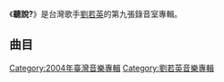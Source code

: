{{unreferenced|time=2016-09-13T10:18:41+00:00}}
{{Infobox album  <!-- See Wikipedia:WikiProject_Albums -->
| Name        = 聽說?
| Type        = Album
| Artist      = [[劉若英|劉若英]]
| Cover       = 听说.jpg
| Caption     = 
| Released    = 2004年10月22日
| Recorded    = 
| Genre       = 中文流行
| Length      = 
| Language    = 
| Label       = [[維京音樂_(港台)|維京音樂]]<ref>{{cite web|url=http://www.iwant-radio.com/showinformation.php?sisn=11230|title=劉若英『聽說？』專輯|website=銀河網路電台|access-date=2021-05-04|archive-date=2021-05-06|archive-url=https://web.archive.org/web/20210506000109/http://www.iwant-radio.com/showinformation.php?sisn=11230|dead-url=no}}</ref>
| Producer    = 
| Reviews     = 
| Last album  = [[我的失敗與偉大|我的失敗與偉大]]<br />（2003年）
| This album  = '''聽說?'''<br />（2004年）
| Next album  = [[一整夜|一整夜]]<br />（2005年）
}}

《'''聽說?'''》是台灣歌手[[劉若英|劉若英]]的第九張錄音室專輯。

== 曲目 ==
{{Tracklist
| collapsed = 
| headline = 
| font_size = 
| total_length = 

| music_credits = yes
| lyrics_credits = yes
| arranger_credits = yes
| producer_credits = yes
| extra_column = 备注
| longnote_column = 

| title1 = 20??年 長島 黃昏
| note1 = 
| longnote1 = 
| music1 = [[陳曉娟|陳曉娟]]
| lyrics1 = [[姚謙|姚謙]]
| arranger1 = 钟兴民
| producer1 = 马毓芬
| extra1 = 
| length1 = 

| title2 = 輕?
| note2 = 
| longnote2 = 
| music2 = Paul Wiltshire、Sophie Monk
| lyrics2 = [[周耀輝|周耀輝]]
| arranger2 = 吕绍淳
| producer2 = 吕绍淳
| extra2 = 原曲为Funky Music
| length2 = 

| title3 = 幸福的路?
| note3 = 
| longnote3 = 
| music3 = [[易齊|易齊]]、[[伍冠諺|伍冠諺]]
| lyrics3 = 易齊
| arranger3 = 黄中岳
| producer3 = 马毓芬
| extra3 = 
| length3 = 

| title4 = 聽! 是誰在唱歌?
| note4 = 
| longnote4 = 
| music4 = [[黃韻玲|黃韻玲]]
| lyrics4 = [[姚謙|姚謙]]
| arranger4 = 黄韵玲
| producer4 = 黄韵玲
| extra4 = 
| length4 = 

| title5 = 聽說?
| note5 = 
| longnote5 = 
| music5 = [[林健華|林健華]]
| lyrics5 = [[葛大為|葛大為]]
| arranger5 = 陈建骐
| producer5 = 林暐哲
| extra5 = 
| length5 = 

| title6 = It must be?
| note6 = 
| longnote6 = 
| music6 = 吳奕恆aka奧斯卡
| lyrics6 = 葛大為
| arranger6 = 钟成虎
| producer6 = 林暐哲
| extra6 = [[河南人民廣播電台|河南人民廣播電台]]MyRadio台歌
| length6 = 

| title7 = 沒道理?
| note7 = 
| longnote7 = 
| music7 = [[林暐哲|林暐哲]]
| lyrics7 = [[吳青峰|吳青峰]]
| arranger7 = 林暐哲/任柏璋/江力平/徐千秀/黄冠豪
| producer7 = 林暐哲
| extra7 = 
| length7 = 

| title8 = 陰謀?
| note8 = 
| longnote8 = 
| music8 = 陳曉娟
| lyrics8 = 姚謙
| arranger8 = 钟兴民
| producer8 = 马毓芬
| extra8 = 
| length8 = 

| title9 = 那天?
| note9 = 
| longnote9 = 
| music9 = [[熊先璟|熊先璟]]
| lyrics9 = [[易家揚|易家揚]]
| arranger9 = 吕绍淳/林依霖/林岑芳
| producer9 = 吕绍淳
| extra9 = 
| length9 = 

| title10 = 最亮的星光?
| note10 = 
| longnote10 = 
| music10 = [[张亚东_(音乐人)|張亞東]]
| lyrics10 = 姚謙
| arranger10 = 钟成虎/陈建骐
| producer10 = 林暐哲
| extra10 = 
| length10 = 

| title11 = 知道不知道?
| note11 = 
| longnote11 = 
| music11 = 姚敏
| lyrics11 = 姚謙
| arranger11 = 钟成虎
| producer11 = 林暐哲
| extra11 = 原曲为刘韵的知道不知道
| length11 = 
}}
{{Tracklist
| collapsed = yes
| headline = 預購版赠碟
| total_length = 
| music_credits = yes
| lyrics_credits = yes
| arranger_credits = 
| producer_credits = 
| extra_column = 

| title1 = 春光
| note1 = 
| longnote1 = 
| music1 = [[藍奕邦|藍奕邦]]
| lyrics1 = [[何秀萍|何秀萍]]
| arranger1 = 蓝奕邦/李汉金
| producer1 = 蓝奕邦
| extra1 = 
| length1 = 

| title2 = 還以顏色
| note2 = 
| longnote2 = 
| music2 = 藍奕邦
| lyrics2 = 邁克
| arranger2 = 蓝奕邦/李汉金
| producer2 = 蓝奕邦
| extra2 = 
| length2 = 

| title3 = 花開花落
| note3 = 
| longnote3 = 
| music3 = 藍奕邦
| lyrics3 = 邁克
| arranger3 = 蓝奕邦/李汉金
| producer3 = 蓝奕邦
| extra3 = 
| length3 = 

| title4 = 多少遺憾
| note4 = 
| longnote4 = 
| music4 = 藍奕邦
| lyrics4 = 何秀萍
| arranger4 = 蓝奕邦/李汉金
| producer4 = 蓝奕邦
| extra4 = 
| length4 = 
}}

{{刘若英}}

[[Category:2004年臺灣音樂專輯|Category:2004年臺灣音樂專輯]]
[[Category:劉若英音樂專輯|Category:劉若英音樂專輯]]